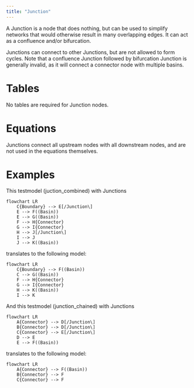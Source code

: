 ```yaml
---
title: "Junction"
---
```


A Junction is a node that does nothing, but can be used to simplify networks that would otherwise result in many overlapping edges.
It can act as a confluence and/or bifurcation.

Junctions can connect to other Junctions, but are not allowed to form cycles. Note that a confluence Junction followed by bifurcation Junction is generally invalid, as it will connect a connector node with multiple basins.


# Tables

No tables are required for Junction nodes.

# Equations

Junctions connect all upstream nodes with all downstream nodes,
and are not used in the equations themselves.

# Examples

This testmodel (juction_combined) with Junctions
```mermaid
flowchart LR
    C{Boundary} --> E[/Junction\]
    E --> F((Basin))
    E --> G((Basin))
    F --> H{Connector}
    G --> I{Connector}
    H --> J[/Junction\]
    I --> J
    J --> K((Basin))
```

translates to the following model:

```mermaid
flowchart LR
    C{Boundary} --> F((Basin))
    C --> G((Basin))
    F --> H{Connector}
    G --> I{Connector}
    H --> K((Basin))
    I --> K
```

And this testmodel (junction_chained) with Junctions

```mermaid
flowchart LR
    A{Connector} --> D[/Junction\]
    B{Connector} --> D[/Junction\]
    C{Connector} --> E[/Junction\]
    D --> E
    E --> F((Basin))
```

translates to the following model:

```mermaid
flowchart LR
    A{Connector} --> F((Basin))
    B{Connector} --> F
    C{Connector} --> F
```
